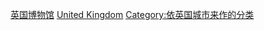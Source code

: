 [[Category:英国博物馆|]]
[[Category:各国各城市博物馆|United Kingdom]]
[[Category:依英国城市来作的分类|Category:依英国城市来作的分类]]